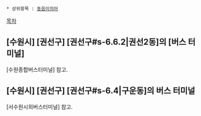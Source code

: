  * 상위항목 : [[동음이의어]]
[[목차]]
== [수원시] [권선구] [권선구#s-6.6.2|권선2동]의 [버스 터미널] ==
[수원종합버스터미널] 참고.

== [수원시] [권선구] [권선구#s-6.4|구운동]의 버스 터미널 ==
[서수원시외버스터미널] 참고.
